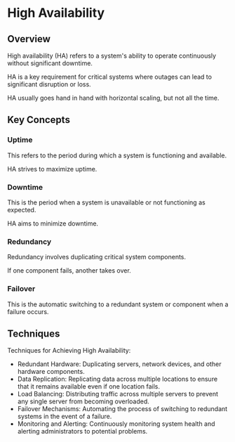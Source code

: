 # High Availability

## Overview

High availability (HA) refers to a system's ability to operate continuously without significant downtime.

HA is a key requirement for critical systems where outages can lead to significant disruption or loss.

HA usually goes hand in hand with horizontal scaling, but not all the time.


## Key Concepts

### Uptime

This refers to the period during which a system is functioning and available.

HA strives to maximize uptime.

### Downtime

This is the period when a system is unavailable or not functioning as expected.

HA aims to minimize downtime.

### Redundancy

Redundancy involves duplicating critical system components.

If one component fails, another takes over.

### Failover

This is the automatic switching to a redundant system or component when a failure occurs.


## Techniques

Techniques for Achieving High Availability:

- Redundant Hardware: Duplicating servers, network devices, and other hardware components.
- Data Replication: Replicating data across multiple locations to ensure that it remains available even if one location fails.
- Load Balancing: Distributing traffic across multiple servers to prevent any single server from becoming overloaded.
- Failover Mechanisms: Automating the process of switching to redundant systems in the event of a failure.
- Monitoring and Alerting: Continuously monitoring system health and alerting administrators to potential problems.
